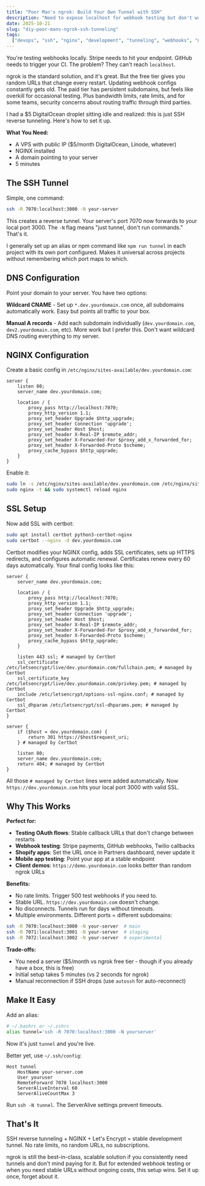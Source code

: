 ```yaml
---
title: "Poor Man's ngrok: Build Your Own Tunnel with SSH"
description: "Need to expose localhost for webhook testing but don't want random URLs or subscriptions? Here's how I use SSH tunneling and NGINX for a stable, free ngrok alternative."
date: 2025-10-21
slug: "diy-poor-mans-ngrok-ssh-tunneling"
tags:
  ["devops", "ssh", "nginx", "development", "tunneling", "webhooks", "ngrok"]
---
```


You're testing webhooks locally. Stripe needs to hit your endpoint. GitHub needs to trigger your CI. The problem? They can't reach `localhost`.

ngrok is the standard solution, and it's great. But the free tier gives you random URLs that change every restart. Updating webhook configs constantly gets old. The paid tier has persistent subdomains, but feels like overkill for occasional testing. Plus bandwidth limits, rate limits, and for some teams, security concerns about routing traffic through third parties.

I had a $5 DigitalOcean droplet sitting idle and realized: this is just SSH reverse tunneling. Here's how to set it up.

**What You Need:**

- A VPS with public IP ($5/month DigitalOcean, Linode, whatever)
- NGINX installed
- A domain pointing to your server
- 5 minutes

## The SSH Tunnel

Simple, one command:

```bash
ssh -R 7070:localhost:3000 -N your-server
```

This creates a reverse tunnel. Your server's port 7070 now forwards to your local port 3000. The `-N` flag means "just tunnel, don't run commands." That's it.

I generally set up an alias or npm command like `npm run tunnel` in each project with its own port configured. Makes it universal across projects without remembering which port maps to which.

## DNS Configuration

Point your domain to your server. You have two options:

**Wildcard CNAME** - Set up `*.dev.yourdomain.com` once, all subdomains automatically work. Easy but points all traffic to your box.

**Manual A records** - Add each subdomain individually (`dev.yourdomain.com`, `dev2.yourdomain.com`, etc). More work but I prefer this. Don't want wildcard DNS routing everything to my server.

## NGINX Configuration

Create a basic config in `/etc/nginx/sites-available/dev.yourdomain.com`:

```nginx
server {
    listen 80;
    server_name dev.yourdomain.com;

    location / {
        proxy_pass http://localhost:7070;
        proxy_http_version 1.1;
        proxy_set_header Upgrade $http_upgrade;
        proxy_set_header Connection 'upgrade';
        proxy_set_header Host $host;
        proxy_set_header X-Real-IP $remote_addr;
        proxy_set_header X-Forwarded-For $proxy_add_x_forwarded_for;
        proxy_set_header X-Forwarded-Proto $scheme;
        proxy_cache_bypass $http_upgrade;
    }
}
```

Enable it:

```bash
sudo ln -s /etc/nginx/sites-available/dev.yourdomain.com /etc/nginx/sites-enabled/
sudo nginx -t && sudo systemctl reload nginx
```

## SSL Setup

Now add SSL with certbot:

```bash
sudo apt install certbot python3-certbot-nginx
sudo certbot --nginx -d dev.yourdomain.com
```

Certbot modifies your NGINX config, adds SSL certificates, sets up HTTPS redirects, and configures automatic renewal. Certificates renew every 60 days automatically. Your final config looks like this:

```nginx
server {
    server_name dev.yourdomain.com;

    location / {
        proxy_pass http://localhost:7070;
        proxy_http_version 1.1;
        proxy_set_header Upgrade $http_upgrade;
        proxy_set_header Connection 'upgrade';
        proxy_set_header Host $host;
        proxy_set_header X-Real-IP $remote_addr;
        proxy_set_header X-Forwarded-For $proxy_add_x_forwarded_for;
        proxy_set_header X-Forwarded-Proto $scheme;
        proxy_cache_bypass $http_upgrade;
    }

    listen 443 ssl; # managed by Certbot
    ssl_certificate /etc/letsencrypt/live/dev.yourdomain.com/fullchain.pem; # managed by Certbot
    ssl_certificate_key /etc/letsencrypt/live/dev.yourdomain.com/privkey.pem; # managed by Certbot
    include /etc/letsencrypt/options-ssl-nginx.conf; # managed by Certbot
    ssl_dhparam /etc/letsencrypt/ssl-dhparams.pem; # managed by Certbot
}

server {
    if ($host = dev.yourdomain.com) {
        return 301 https://$host$request_uri;
    } # managed by Certbot

    listen 80;
    server_name dev.yourdomain.com;
    return 404; # managed by Certbot
}
```

All those `# managed by Certbot` lines were added automatically. Now `https://dev.yourdomain.com` hits your local port 3000 with valid SSL.

## Why This Works

**Perfect for:**

- **Testing OAuth flows**: Stable callback URLs that don't change between restarts
- **Webhook testing**: Stripe payments, GitHub webhooks, Twilio callbacks
- **Shopify apps**: Set the URL once in Partners dashboard, never update it
- **Mobile app testing**: Point your app at a stable endpoint
- **Client demos**: `https://demo.yourdomain.com` looks better than random ngrok URLs

**Benefits:**

- No rate limits. Trigger 500 test webhooks if you need to.
- Stable URL. `https://dev.yourdomain.com` doesn't change.
- No disconnects. Tunnels run for days without timeouts.
- Multiple environments. Different ports = different subdomains:

```bash
ssh -R 7070:localhost:3000 -N your-server  # main
ssh -R 7071:localhost:3001 -N your-server  # staging
ssh -R 7072:localhost:3002 -N your-server  # experimental
```

**Trade-offs:**

- You need a server ($5/month vs ngrok free tier - though if you already have a box, this is free)
- Initial setup takes 5 minutes (vs 2 seconds for ngrok)
- Manual reconnection if SSH drops (use `autossh` for auto-reconnect)

## Make It Easy

Add an alias:

```bash
# ~/.bashrc or ~/.zshrc
alias tunnel='ssh -R 7070:localhost:3000 -N yourserver'
```

Now it's just `tunnel` and you're live.

Better yet, use `~/.ssh/config`:

```ssh-config
Host tunnel
    HostName your-server.com
    User youruser
    RemoteForward 7070 localhost:3000
    ServerAliveInterval 60
    ServerAliveCountMax 3
```

Run `ssh -N tunnel`. The ServerAlive settings prevent timeouts.

## That's It

SSH reverse tunneling + NGINX + Let's Encrypt = stable development tunnel. No rate limits, no random URLs, no subscriptions.

ngrok is still the best-in-class, scalable solution if you consistently need tunnels and don't mind paying for it. But for extended webhook testing or when you need stable URLs without ongoing costs, this setup wins. Set it up once, forget about it.

